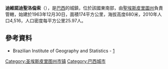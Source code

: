 {{coord|20|37|12|S|41|41|09|W|scale:30000|display=title}}

'''迪維諾迪聖洛倫索'''（{{lang-pt|Divino de São Lourenço}}），是[[巴西|巴西]]的城鎮，位於該國東南部，由[[聖埃斯皮里圖州|聖埃斯皮里圖州]]負責管轄，始建於1963年12月30日，面積174平方公里，海拔高度680米，2010年人口4,516，人口密度每平方公里25.97人。

==參考資料==
* Brazilian Institute of Geography and Statistics - [http://www.ibge.gov.br/cidadesat/default.php] {{Wayback|url=http://www.ibge.gov.br/cidadesat/default.php |date=20080611095922 }}

{{Brazil-geo-stub}}
{{聖埃斯皮里圖州市鎮}}
[[Category:圣埃斯皮里图州市镇|Category:圣埃斯皮里图州市镇]]
[[Category:巴西城市|Category:巴西城市]]